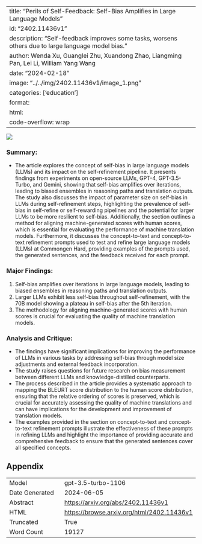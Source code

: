 
---
title: "Perils of Self-Feedback: Self-Bias Amplifies in Large Language Models"
id: "2402.11436v1"
description: "Self-feedback improves some tasks, worsens others due to large language model bias."
author: Wenda Xu, Guanglei Zhu, Xuandong Zhao, Liangming Pan, Lei Li, William Yang Wang
date: "2024-02-18"
image: "../../img/2402.11436v1/image_1.png"
categories: ['education']
format:
  html:
    code-overflow: wrap
---

![](../../img/2402.11436v1/image_1.png)

### Summary:
- The article explores the concept of self-bias in large language models (LLMs) and its impact on the self-refinement pipeline. It presents findings from experiments on open-source LLMs, GPT-4, GPT-3.5-Turbo, and Gemini, showing that self-bias amplifies over iterations, leading to biased ensembles in reasoning paths and translation outputs. The study also discusses the impact of parameter size on self-bias in LLMs during self-refinement steps, highlighting the prevalence of self-bias in self-refine or self-rewarding pipelines and the potential for larger LLMs to be more resilient to self-bias. Additionally, the section outlines a method for aligning machine-generated scores with human scores, which is essential for evaluating the performance of machine translation models. Furthermore, it discusses the concept-to-text and concept-to-text refinement prompts used to test and refine large language models (LLMs) at Commongen Hard, providing examples of the prompts used, the generated sentences, and the feedback received for each prompt.

### Major Findings:
1. Self-bias amplifies over iterations in large language models, leading to biased ensembles in reasoning paths and translation outputs.
2. Larger LLMs exhibit less self-bias throughout self-refinement, with the 70B model showing a plateau in self-bias after the 5th iteration.
3. The methodology for aligning machine-generated scores with human scores is crucial for evaluating the quality of machine translation models.

### Analysis and Critique:
- The findings have significant implications for improving the performance of LLMs in various tasks by addressing self-bias through model size adjustments and external feedback incorporation.
- The study raises questions for future research on bias measurement between different LLMs and knowledge-distilled counterparts.
- The process described in the article provides a systematic approach to mapping the BLEURT score distribution to the human score distribution, ensuring that the relative ordering of scores is preserved, which is crucial for accurately assessing the quality of machine translations and can have implications for the development and improvement of translation models.
- The examples provided in the section on concept-to-text and concept-to-text refinement prompts illustrate the effectiveness of these prompts in refining LLMs and highlight the importance of providing accurate and comprehensive feedback to ensure that the generated sentences cover all specified concepts.

## Appendix

|          |          |
|----------|----------|
| Model     | gpt-3.5-turbo-1106       |
| Date Generated     | 2024-06-05       |
| Abstract | [https://arxiv.org/abs/2402.11436v1](https://arxiv.org/abs/2402.11436v1)        |
| HTML     | [https://browse.arxiv.org/html/2402.11436v1](https://browse.arxiv.org/html/2402.11436v1)       |
| Truncated       | True       |
| Word Count       | 19127       |